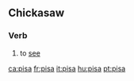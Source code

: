 {{also|Pisa}}
==Chickasaw==

===Verb===
{{infl|cic|verb}}

# to [[see]]

[[ca:pisa]]
[[fr:pisa]]
[[it:pisa]]
[[hu:pisa]]
[[pt:pisa]]